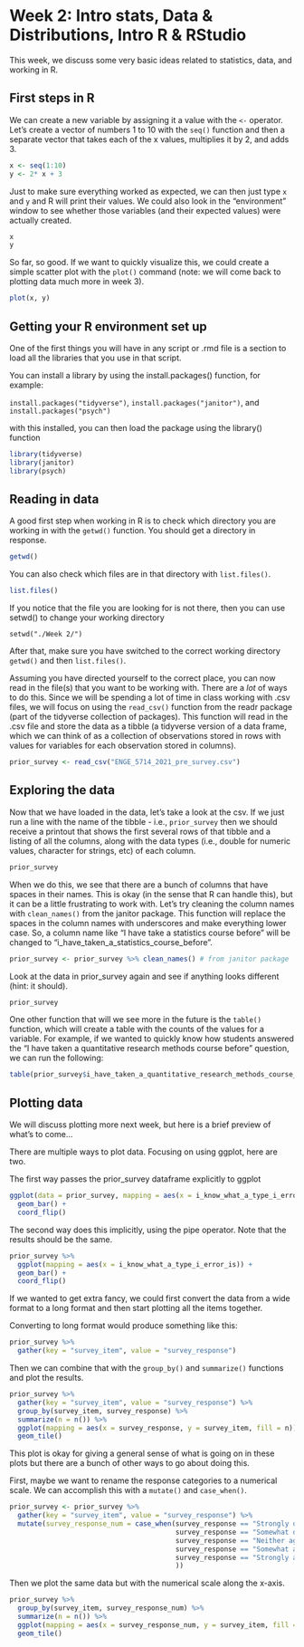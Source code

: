 # Week 2: Intro stats, Data & Distributions, Intro R & RStudio

This week, we discuss some very basic ideas related to statistics, data, and working in R. 



## First steps in R


We can create a new variable by assigning it a value with the `<-` operator. Let's create a vector of numbers 1 to 10 with the `seq()` function and then a separate vector that takes each of the x values, multiplies it by 2, and adds 3.
```r
x <- seq(1:10)
y <- 2* x + 3
```

Just to make sure everything worked as expected, we can then just type `x` and `y` and R will print their values. We could also look in the "environment" window to see whether those variables (and their expected values) were actually created.

```r
x
y

```

So far, so good. If we want to quickly visualize this, we could create a simple scatter plot with the `plot()` command (note: we will come back to plotting data much more in week 3). 

```r
plot(x, y)
```


## Getting your R environment set up

One of the first things you will have in any script or .rmd file is a section to load all the libraries that you use in that script.

You can install a library by using the install.packages() function, for example:

`install.packages("tidyverse")`, `install.packages("janitor")`, and `install.packages("psych")`


with this installed, you can then load the package using the library() function

```r
library(tidyverse)
library(janitor)
library(psych)
```




## Reading in data

A good first step when working in R is to check which directory you are working in with the `getwd()` function. You should get a directory in response.

```r
getwd()

```


You can also check which files are in that directory with `list.files()`.

```r

list.files()
```

If you notice that the file you are looking for is not there, then you can use setwd() to change your working directory

`setwd("./Week 2/")`



After that, make sure you have switched to the correct working directory
`getwd()` and then `list.files()`.

Assuming you have directed yourself to the correct place, you can now read in the file(s) that you want to be working with. There are a _lot_ of ways to do this. Since we will be spending a lot of time in class working with .csv files, we will focus on using the `read_csv()` function from the readr package (part of the tidyverse collection of packages). This function will read in the .csv file and store the data as a tibble (a tidyverse version of a data frame, which we can think of as a collection of observations stored in rows with values for variables for each observation stored in columns).

```r
prior_survey <- read_csv("ENGE_5714_2021_pre_survey.csv")


```


## Exploring the data

Now that we have loaded in the data, let's take a look at the csv. If we just run a line with the name of the tibble - i.e., `prior_survey` then we should receive a printout that shows the first several rows of that tibble and a listing of all the columns, along with the data types (i.e., double for numeric values, character for strings, etc) of each column.

```r
prior_survey

```


When we do this, we see that there are a bunch of columns that have spaces in their names. This is okay (in the sense that R can handle this), but it can be a little frustrating to work with. Let's try cleaning the column names with `clean_names()` from the janitor package. This function will replace the spaces in the column names with underscores and make everything lower case. So, a column name like "I have take a statistics course before" will be changed to "i_have_taken_a_statistics_course_before".

```r
prior_survey <- prior_survey %>% clean_names() # from janitor package

```

Look at the data in prior_survey again and see if anything looks different (hint: it should).
```r
prior_survey
```


One other function that will we see more in the future is the `table()` function, which will create a table with the counts of the values for a variable. For example, if we wanted to quickly know how students answered the "I have taken a quantitative research methods course before" question, we can run the following:

```r
table(prior_survey$i_have_taken_a_quantitative_research_methods_course_before)
```





## Plotting data

We will discuss plotting more next week, but here is a brief preview of what's to come...


There are multiple ways to plot data. Focusing on using ggplot, here are two.

The first way passes the prior_survey dataframe explicitly to ggplot
```r
ggplot(data = prior_survey, mapping = aes(x = i_know_what_a_type_i_error_is)) +
  geom_bar() +
  coord_flip()
```

The second way does this implicitly, using the pipe operator. Note that the results should be the same.

```r

prior_survey %>% 
  ggplot(mapping = aes(x = i_know_what_a_type_i_error_is)) +
  geom_bar() +
  coord_flip()
```


If we wanted to get extra fancy, we could first convert the data from a wide format to a long format and then start plotting all the items together.


Converting to long format would produce something like this:
```r
prior_survey %>% 
  gather(key = "survey_item", value = "survey_response")
```  
  

Then we can combine that with the `group_by()` and `summarize()` functions and plot the results.
```r
prior_survey %>% 
  gather(key = "survey_item", value = "survey_response") %>% 
  group_by(survey_item, survey_response) %>% 
  summarize(n = n()) %>% 
  ggplot(mapping = aes(x = survey_response, y = survey_item, fill = n)) +
  geom_tile()
```


This plot is okay for giving a general sense of what is going on in these plots but there are a bunch of other ways to go about doing this.

First, maybe we want to rename the response categories to a numerical scale. We can accomplish this with a `mutate()` and `case_when()`.
```r
prior_survey <- prior_survey %>% 
  gather(key = "survey_item", value = "survey_response") %>% 
  mutate(survey_response_num = case_when(survey_response == "Strongly disagree" ~ 0,
                                         survey_response == "Somewhat disagree" ~ 1,
                                         survey_response == "Neither agree nor disagree" ~ 2,
                                         survey_response == "Somewhat agree" ~ 3,
                                         survey_response == "Strongly agree" ~ 4,
                                         )) 
```



Then we plot the same data but with the numerical scale along the x-axis.

```r
prior_survey %>% 
  group_by(survey_item, survey_response_num) %>% 
  summarize(n = n()) %>% 
  ggplot(mapping = aes(x = survey_response_num, y = survey_item, fill = n)) +
  geom_tile()
```
  





